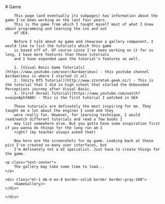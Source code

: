 
<main class="m-6">
    <div class="m-2 mdx-content">
        # Game
    
        This page (and eventually its subpages) has information about the game I've been working on the last four years.
        This is the game from which I taught myself most of what I know about programming and learning the ins and out
        of UE4.
    
        Before I talk about my game and showcase a gallery component, I would like to list the tutorials which this game
        is based off of. Of course since I've been working on it for so long, I have more features than those tutorials
        and I have expanded upon the tutorial's features as well.
    
        1. [Visual Basic Game Tutorials](https://www.youtube.com/user/Aardaerimus) - this youtube channel Aardaerimus is where I started it all
        2. [Unity RTS Tutorial](http://www.stormtek.geek.nz/) - This is the tutorial that I did in high school that started the Unbounded Perceptions journey after Visual Basic.
        3. [First Unreal Tutorial](https://www.youtube.com/watch?v=aipoAphfAN8) - This is the first tutorial I watched in UE4

        These tutorials are definately the most inspiring for me. They taught me a lot about the engines I used and they
        were really fun. However, for learning technique, I would read/watch different tutorials and read a few books I
        may list somewhere else. But you gotta have some inspiration first if you wanna do things for the long run am I
        right? (my teacher always asked that)

        Now here are the screenshots for my game. Looking back at these pics I've created so many user interfaces, but
        I'm definately not a UI specialist. Just have to create things for the game.

    <p class="text-center">
        The gallery may take some time to load...
    </p>

    <div class="mt-1 mb-4 mx-8 border-solid border border-gray-200">
        <GameGallery/>
    </div>

    </div>

</main>
